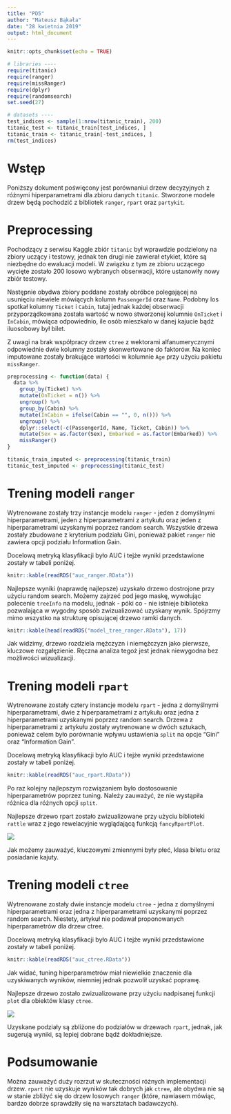 ```yaml
---
title: "PD5"
author: "Mateusz Bąkała"
date: "28 kwietnia 2019"
output: html_document
---
```


```r
knitr::opts_chunk$set(echo = TRUE)

# libraries ----
require(titanic)
require(ranger)
require(missRanger)
require(dplyr)
require(randomsearch)
set.seed(27)

# datasets ----
test_indices <- sample(1:nrow(titanic_train), 200)
titanic_test <- titanic_train[test_indices, ]
titanic_train <- titanic_train[-test_indices, ]
rm(test_indices)
```

# Wstęp

Poniższy dokument poświęcony jest porównaniui drzew decyzyjnych z różnymi hiperparametrami dla zbioru danych `titanic`. Stworzone modele drzew będą pochodzić z bibliotek `ranger`, `rpart` oraz `partykit`.

# Preprocessing

Pochodzący z serwisu Kaggle zbiór `titanic` był wprawdzie podzielony na zbiory uczący i testowy, jednak ten drugi nie zawierał etykiet, które są niezbędne do ewaluacji modeli. W związku z tym ze zbioru uczącego wycięte zostało 200 losowo wybranych obserwacji, które ustanowiły nowy zbiór testowy.

Następnie obydwa zbiory poddane zostały obróbce polegającej na usunięciu niewiele mówiących kolumn `PassengerId` oraz `Name`. Podobny los spotkał kolumny `Ticket` i `Cabin`, tutaj jednak każdej obserwacji przyporządkowana została wartość w nowo stworzonej kolumnie `OnTicket` i `InCabin`, mówiąca odpowiednio, ile osób mieszkało w danej kajucie bądź iluosobowy był bilet.

Z uwagi na brak współpracy drzew `ctree` z wektorami alfanumerycznymi odpowiednie dwie kolumny zostały skonwertowane do faktorów. Na koniec imputowane zostały brakujące wartości w kolumnie `Age` przy użyciu pakietu `missRanger`.

```r
preprocessing <- function(data) {
  data %>%
    group_by(Ticket) %>%
    mutate(OnTicket = n()) %>%
    ungroup() %>%
    group_by(Cabin) %>%
    mutate(InCabin = ifelse(Cabin == "", 0, n())) %>%
    ungroup() %>%
    dplyr::select(-c(PassengerId, Name, Ticket, Cabin)) %>%
    mutate(Sex = as.factor(Sex), Embarked = as.factor(Embarked)) %>%
    missRanger()
}
```

```r
titanic_train_imputed <- preprocessing(titanic_train)
titanic_test_imputed <- preprocessing(titanic_test)
```

# Trening modeli `ranger`

Wytrenowane zostały trzy instancje modelu `ranger` - jeden z domyślnymi hiperparametrami, jeden z hiperparametrami z artykułu oraz jeden z hiperparametrami uzyskanymi poprzez random search. Wszystkie drzewa zostały zbudowane z kryterium podziału Gini, ponieważ pakiet `ranger` nie zawiera opcji podziału Information Gain.

Docelową metryką klasyfikacji było AUC i tejże wyniki przedstawione zostały w tabeli poniżej.

```r
knitr::kable(readRDS("auc_ranger.RData"))
```

Najlepsze wyniki (naprawdę najlepsze) uzyskało drzewo dostrojone przy użyciu random search. Możemy zajrzeć pod jego maskę, wywołując polecenie `treeInfo` na modelu, jednak - póki co - nie istnieje biblioteka pozwalająca w wygodny sposób zwizualizować uzyskany wynik. Spójrzmy mimo wszystko na strukturę opisującej drzewo ramki danych.

```r
knitr::kable(head(readRDS("model_tree_ranger.RData"), 17))
```

Jak widzimy, drzewo rozdziela mężczyzn i niemężczyzn jako pierwsze, kluczowe rozgałęzienie. Ręczna analiza tegoż jest jednak niewygodna bez możliwości wizualizacji.

# Trening modeli `rpart`

Wytrenowane zostały cztery instancje modelu `rpart` - jedna z domyślnymi hiperparametrami, dwie z hiperparametrami z artykułu oraz jedna z hiperparametrami uzyskanymi poprzez random search. Drzewa z hiperparametrami z artykułu zostały wytrenowane w dwóch sztukach, ponieważ celem było porównanie wpływu ustawienia `split` na opcje "Gini" oraz "Information Gain".

Docelową metryką klasyfikacji było AUC i tejże wyniki przedstawione zostały w tabeli poniżej.

```r
knitr::kable(readRDS("auc_rpart.RData"))
```

Po raz kolejny najlepszym rozwiązaniem było dostosowanie hiperparametrów poprzez tuning. Należy zauważyć, że nie wystąpiła różnica dla różnych opcji `split`.

Najlepsze drzewo rpart zostało zwizualizowane przy użyciu biblioteki `rattle` wraz z jego rewelacyjnie wyglądającą funkcją `fancyRpartPlot`.

![](rpart_tuned_2.png)

Jak możemy zauważyć, kluczowymi zmiennymi były płeć, klasa biletu oraz posiadanie kajuty.

# Trening modeli `ctree`

Wytrenowane zostały dwie instancje modelu `ctree` - jedna z domyślnymi hiperparametrami oraz jedna z hiperparametrami uzyskanymi poprzez random search. Niestety, artykuł nie podawał proponowanych hiperparametrów dla drzew ctree.

Docelową metryką klasyfikacji było AUC i tejże wyniki przedstawione zostały w tabeli poniżej.

```r
knitr::kable(readRDS("auc_ctree.RData"))
```

Jak widać, tuning hiperparametrów miał niewielkie znaczenie dla uzyskiwanych wyników, niemniej jednak pozwolił uzyskać poprawę.

Najlepsze drzewo zostało zwizualizowane przy użyciu nadpisanej funkcji `plot` dla obiektów klasy `ctree`.

![](ctree_tuned.png)

Uzyskane podziały są zbliżone do podziałów w drzewach `rpart`, jednak, jak sugerują wyniki, są lepiej dobrane bądź dokładniejsze.

# Podsumowanie

Można zauważyć duży rozrzut w skuteczności różnych implementacji drzew. `rpart` nie uzyskuje wyników tak dobrych jak `ctree`, ale obydwa nie są w stanie zbliżyć się do drzew losowych `ranger` (które, nawiasem mówiąc, bardzo dobrze sprawdziły się na warsztatach badawczych).
